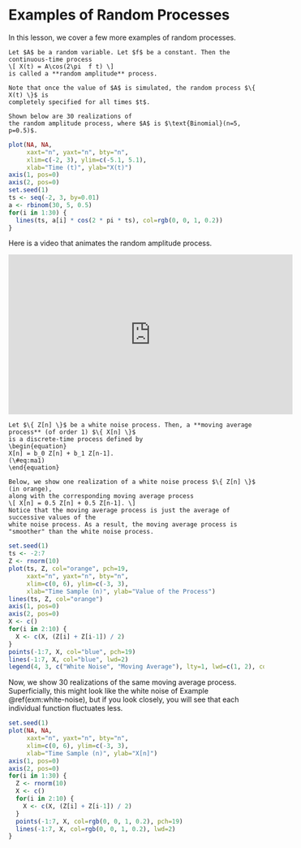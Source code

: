 # Examples of Random Processes {#random-process-examples}

In this lesson, we cover a few more examples of random processes.

```example
Let $A$ be a random variable. Let $f$ be a constant. Then the continuous-time process 
\[ X(t) = A\cos(2\pi  f t) \]
is called a **random amplitude** process.

Note that once the value of $A$ is simulated, the random process $\{ X(t) \}$ is
completely specified for all times $t$. 

Shown below are 30 realizations of 
the random amplitude process, where $A$ is $\text{Binomial}(n=5, p=0.5)$.
```
```r
plot(NA, NA,
     xaxt="n", yaxt="n", bty="n",
     xlim=c(-2, 3), ylim=c(-5.1, 5.1),
     xlab="Time (t)", ylab="X(t)")
axis(1, pos=0)
axis(2, pos=0)
set.seed(1)
ts <- seq(-2, 3, by=0.01)
a <- rbinom(30, 5, 0.5)
for(i in 1:30) {
  lines(ts, a[i] * cos(2 * pi * ts), col=rgb(0, 0, 1, 0.2))
}
```

Here is a video that animates the random amplitude process.

<iframe width="560" height="315" src="https://www.youtube.com/embed/vU8yW3e-8-c" frameborder="0" allow="accelerometer; autoplay; encrypted-media; gyroscope; picture-in-picture" allowfullscreen></iframe>


```example
Let $\{ Z[n] \}$ be a white noise process. Then, a **moving average process** (of order 1) $\{ X[n] \}$ 
is a discrete-time process defined by 
\begin{equation}
X[n] = b_0 Z[n] + b_1 Z[n-1].
(\#eq:ma1)
\end{equation}

Below, we show one realization of a white noise process $\{ Z[n] \}$ (in orange), 
along with the corresponding moving average process 
\[ X[n] = 0.5 Z[n] + 0.5 Z[n-1]. \]
Notice that the moving average process is just the average of successive values of the 
white noise process. As a result, the moving average process is "smoother" than the white noise process.
```
```r
set.seed(1)
ts <- -2:7
Z <- rnorm(10)
plot(ts, Z, col="orange", pch=19,
     xaxt="n", yaxt="n", bty="n",
     xlim=c(0, 6), ylim=c(-3, 3),
     xlab="Time Sample (n)", ylab="Value of the Process")
lines(ts, Z, col="orange")
axis(1, pos=0)
axis(2, pos=0)
X <- c()
for(i in 2:10) {
  X <- c(X, (Z[i] + Z[i-1]) / 2)
}
points(-1:7, X, col="blue", pch=19)
lines(-1:7, X, col="blue", lwd=2)
legend(4, 3, c("White Noise", "Moving Average"), lty=1, lwd=c(1, 2), col=c("orange", "blue"))
```

Now, we show 30 realizations of the same moving average process. Superficially, this might 
look like the white noise of Example \@ref(exm:white-noise), but if you look closely, you will 
see that each individual function fluctuates less.

```r
set.seed(1)
plot(NA, NA,
     xaxt="n", yaxt="n", bty="n",
     xlim=c(0, 6), ylim=c(-3, 3),
     xlab="Time Sample (n)", ylab="X[n]")
axis(1, pos=0)
axis(2, pos=0)
for(i in 1:30) {
  Z <- rnorm(10)
  X <- c()
  for(i in 2:10) {
    X <- c(X, (Z[i] + Z[i-1]) / 2)
  }
  points(-1:7, X, col=rgb(0, 0, 1, 0.2), pch=19)
  lines(-1:7, X, col=rgb(0, 0, 1, 0.2), lwd=2)
}
```

